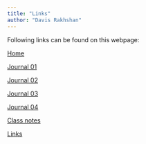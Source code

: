 ```yaml
---
title: "Links"
author: "Davis Rakhshan"
---
```


Following links can be found on this webpage:

[Home](https://tuhhstartupengineers-classroom.github.io/ss24-bdsb-DavisR/)

[Journal 01](https://tuhhstartupengineers-classroom.github.io/ss24-bdsb-DavisR/content/01_journal/01_tidyverse.html)

[Journal 02](https://tuhhstartupengineers-classroom.github.io/ss24-bdsb-DavisR/content/01_journal/02_data_acquisition.html)

[Journal 03](https://tuhhstartupengineers-classroom.github.io/ss24-bdsb-DavisR/content/01_journal/03_data_wrangling.html)

[Journal 04](https://tuhhstartupengineers-classroom.github.io/ss24-bdsb-DavisR/content/01_journal/04_data_visualization.html)

[Class notes](https://tuhhstartupengineers-classroom.github.io/ss24-bdsb-DavisR/content/02_notes/05_class_notes.html)

[Links](https://tuhhstartupengineers-classroom.github.io/ss24-bdsb-DavisR/content/03_other/06_links.html)

